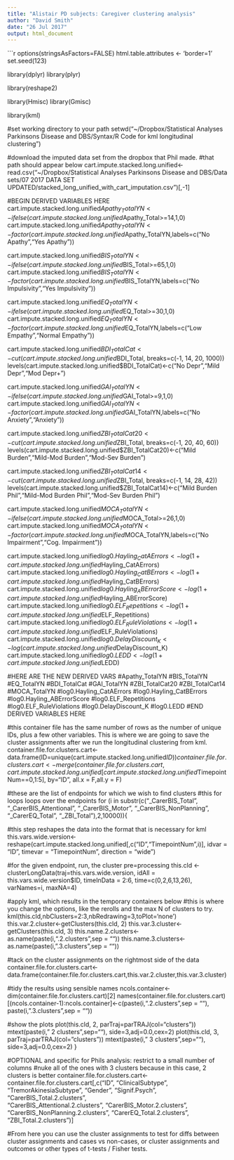```yaml
---
title: "Alistair PD subjects: Caregiver clustering analysis"
author: "David Smith"
date: "26 Jul 2017"
output: html_document
---
```


```r

options(stringsAsFactors=FALSE)
html.table.attributes <- 'border=1'
set.seed(123)

library(dplyr)
library(plyr)

library(reshape2)

library(Hmisc)
library(Gmisc)

library(kml)


#set working directory to your path
setwd("~/Dropbox/Statistical Analyses Parkinsons Disease and DBS/Syntax/R Code for kml longitudinal clustering")


#download the imputed data set from the dropbox that Phil made.
#that path should appear below
cart.impute.stacked.long.unified<-read.csv("~/Dropbox/Statistical Analyses Parkinsons Disease and DBS/Data sets/07 2017 DATA SET UPDATED/stacked_long_unified_with_cart_imputation.csv")[,-1]


#BEGIN DERIVED VARIABLES HERE
cart.impute.stacked.long.unified$Apathy_TotalYN<-ifelse(cart.impute.stacked.long.unified$Apathy_Total>=14,1,0)
cart.impute.stacked.long.unified$Apathy_TotalYN<-factor(cart.impute.stacked.long.unified$Apathy_TotalYN,labels=c("No Apathy","Yes Apathy"))

cart.impute.stacked.long.unified$BIS_TotalYN<-ifelse(cart.impute.stacked.long.unified$BIS_Total>=65,1,0)
cart.impute.stacked.long.unified$BIS_TotalYN<-factor(cart.impute.stacked.long.unified$BIS_TotalYN,labels=c("No Impulsivity","Yes Impulsivity"))

cart.impute.stacked.long.unified$EQ_TotalYN<-ifelse(cart.impute.stacked.long.unified$EQ_Total>=30,1,0)
cart.impute.stacked.long.unified$EQ_TotalYN<-factor(cart.impute.stacked.long.unified$EQ_TotalYN,labels=c("Low Empathy","Normal Empathy"))

cart.impute.stacked.long.unified$BDI_TotalCat<-cut(cart.impute.stacked.long.unified$BDI_Total, breaks=c(-1, 14, 20, 1000))
levels(cart.impute.stacked.long.unified$BDI_TotalCat)<-c("No Depr","Mild Depr","Mod Depr+")

cart.impute.stacked.long.unified$GAI_TotalYN<-ifelse(cart.impute.stacked.long.unified$GAI_Total>=9,1,0)
cart.impute.stacked.long.unified$GAI_TotalYN<-factor(cart.impute.stacked.long.unified$GAI_TotalYN,labels=c("No Anxiety","Anxiety"))

cart.impute.stacked.long.unified$ZBI_TotalCat20<-cut(cart.impute.stacked.long.unified$ZBI_Total, breaks=c(-1, 20, 40, 60))
levels(cart.impute.stacked.long.unified$ZBI_TotalCat20)<-c("Mild Burden","Mild-Mod Burden","Mod-Sev Burden")

cart.impute.stacked.long.unified$ZBI_TotalCat14<-cut(cart.impute.stacked.long.unified$ZBI_Total, breaks=c(-1, 14, 28, 42))
levels(cart.impute.stacked.long.unified$ZBI_TotalCat14)<-c("Mild Burden Phil","Mild-Mod Burden Phil","Mod-Sev Burden Phil")

cart.impute.stacked.long.unified$MOCA_TotalYN<-ifelse(cart.impute.stacked.long.unified$MOCA_Total>=26,1,0)
cart.impute.stacked.long.unified$MOCA_TotalYN<-factor(cart.impute.stacked.long.unified$MOCA_TotalYN,labels=c("No Impairment","Cog. Impairment"))


cart.impute.stacked.long.unified$log0.Hayling_CatAErrors<-log(1+cart.impute.stacked.long.unified$Hayling_CatAErrors)
cart.impute.stacked.long.unified$log0.Hayling_CatBErrors<-log(1+cart.impute.stacked.long.unified$Hayling_CatBErrors)
cart.impute.stacked.long.unified$log0.Hayling_ABErrorScore<-log(1+cart.impute.stacked.long.unified$Hayling_ABErrorScore)
cart.impute.stacked.long.unified$log0.ELF_Repetitions<-log(1+cart.impute.stacked.long.unified$ELF_Repetitions)
cart.impute.stacked.long.unified$log0.ELF_RuleViolations<-log(1+cart.impute.stacked.long.unified$ELF_RuleViolations)
cart.impute.stacked.long.unified$log0.DelayDiscount_K<-log(cart.impute.stacked.long.unified$DelayDiscount_K)
cart.impute.stacked.long.unified$log0.LEDD<-log(1+cart.impute.stacked.long.unified$LEDD)

#HERE ARE THE NEW DERIVED VARS
#Apathy_TotalYN
#BIS_TotalYN
#EQ_TotalYN
#BDI_TotalCat
#GAI_TotalYN
#ZBI_TotalCat20
#ZBI_TotalCat14
#MOCA_TotalYN
#log0.Hayling_CatAErrors
#log0.Hayling_CatBErrors
#log0.Hayling_ABErrorScore
#log0.ELF_Repetitions
#log0.ELF_RuleViolations
#log0.DelayDiscount_K
#log0.LEDD
#END DERIVED VARIABLES HERE


#this container file has the same number of rows as the number of unique IDs, plus a few other variables.  This is where we are going to save the cluster assignments after we run the longitudinal clustering from kml.
container.file.for.clusters.cart<-data.frame(ID=unique(cart.impute.stacked.long.unified$ID))
container.file.for.clusters.cart<-merge(container.file.for.clusters.cart,cart.impute.stacked.long.unified[cart.impute.stacked.long.unified$TimepointNum==0,1:5], by="ID", all.x = F,all.y = F)


#these are the list of endpoints for which we wish to find clusters
#this for loops loops over the endpoints
for (i in substr(c("_CarerBIS_Total", "_CarerBIS_Attentional", "_CarerBIS_Motor", "_CarerBIS_NonPlanning", "_CarerEQ_Total", "_ZBI_Total"),2,10000)){
  
#this step reshapes the data into the format that is necessary for kml
this.vars.wide.version<-reshape(cart.impute.stacked.long.unified[,c("ID","TimepointNum",i)], idvar = "ID", timevar = "TimepointNum", direction = "wide")

#for the given endpoint, run, the cluster pre=processing
this.cld <- clusterLongData(traj=this.vars.wide.version, idAll = this.vars.wide.version$ID, timeInData = 2:6, 
                time=c(0,2,6,13,26), varNames=i, maxNA=4)

#apply kml, which results in the temporary containers below
#this is where you change the options, like the rerolls and the max N of clusters to try.
kml(this.cld,nbClusters=2:3,nbRedrawing=3,toPlot='none')
this.var.2.cluster<-getClusters(this.cld, 2)
this.var.3.cluster<-getClusters(this.cld, 3)
this.name.2.clusters<-as.name(paste(i,".2.clusters",sep = "")) 
this.name.3.clusters<-as.name(paste(i,".3.clusters",sep = ""))  

#tack on the cluster assignments on the rightmost side of the data
container.file.for.clusters.cart<-data.frame(container.file.for.clusters.cart,this.var.2.cluster,this.var.3.cluster)

#tidy the results using sensible names
ncols.container<-dim(container.file.for.clusters.cart)[2]
names(container.file.for.clusters.cart)[(ncols.container-1):ncols.container]<-c(paste(i,".2.clusters",sep = ""),
                                                                           paste(i,".3.clusters",sep = ""))

#show the plots
plot(this.cld, 2, parTraj=parTRAJ(col="clusters"))
mtext(paste(i," 2 clusters",sep=""), side=3,adj=0.0,cex=2)
plot(this.cld, 3, parTraj=parTRAJ(col="clusters"))
mtext(paste(i," 3 clusters",sep=""), side=3,adj=0.0,cex=2)
}

#OPTIONAL and specific for Phils analysis: restrict to a small number of columns
#nuke all of the ones with 3 clusters because in this case, 2 clusters is better
container.file.for.clusters.cart<-container.file.for.clusters.cart[,c("ID", "ClinicalSubtype",
                                                            "TremorAkinesiaSubtype", 
                                                            "Gender", "Signif.Psych",
                                                            "CarerBIS_Total.2.clusters",      
                                                            "CarerBIS_Attentional.2.clusters",
                                                            "CarerBIS_Motor.2.clusters", 
                                                            "CarerBIS_NonPlanning.2.clusters", 
                                                            "CarerEQ_Total.2.clusters", 
                                                            "ZBI_Total.2.clusters")]

#From here you can use the cluster assignments to test for diffs between cluster assignments and cases vs non-cases, or cluster assignments and outcomes or other types of t-tests / Fisher tests.

